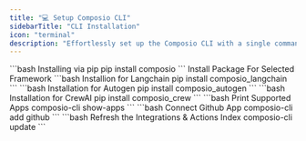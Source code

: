 ```yaml
---
title: "💻 Setup Composio CLI"
sidebarTitle: "CLI Installation"
icon: "terminal"
description: "Effortlessly set up the Composio CLI with a single command."
---
```


<Steps>
<Step title="Installing Composio">
  <CodeGroup>
  ```bash Installing via pip
  pip install composio
  ```
  </CodeGroup>
  Install Package For Selected Framework
  <AccordionGroup>
  <Accordion title="Langchain">
    <CodeGroup>
      ```bash Installion for Langchain
      pip install composio_langchain
      ```
    </CodeGroup>
  </Accordion>
  <Accordion title="Autogen">
    <CodeGroup>
      ```bash Installation for Autogen
      pip install composio_autogen
      ```
    </CodeGroup>
  </Accordion>
  <Accordion title="CrewAI">
    <CodeGroup>
      ```bash Installation for CrewAI
      pip install composio_crew
      ```
    </CodeGroup>
  </Accordion>
  </AccordionGroup>
  </Step>


<Step title="Check Supported Apps">
<CodeGroup>
```bash Print Supported Apps
composio-cli show-apps
```
</CodeGroup>
</Step>
<Step title="Connect Selected App">
<CodeGroup>
```bash Connect Github App
composio-cli add github
```
</CodeGroup>
</Step>
<Step title="Update Actions & Integrations">
<CodeGroup>
```bash Refresh the Integrations & Actions Index
composio-cli update
```
</CodeGroup>
</Step>
</Steps>

